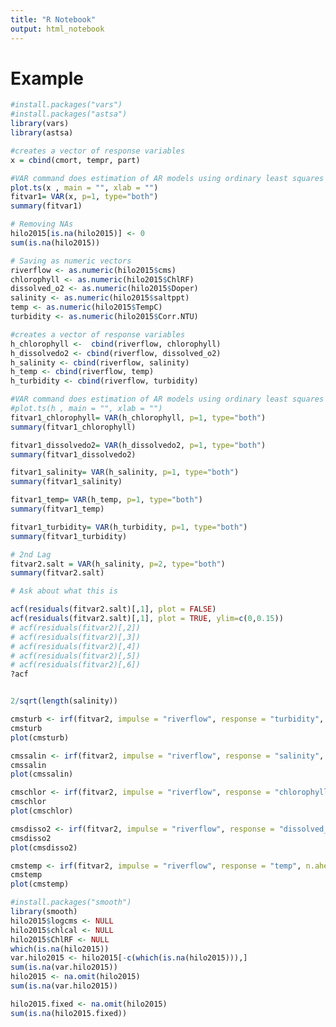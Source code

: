 ```yaml
---
title: "R Notebook"
output: html_notebook
---
```


# Example

```r
#install.packages("vars") 
#install.packages("astsa") 
library(vars)
library(astsa)

#creates a vector of response variables
x = cbind(cmort, tempr, part) 

#VAR command does estimation of AR models using ordinary least squares while simultaneously fitting the trend, intercept, and ARIMA model
plot.ts(x , main = "", xlab = "")
fitvar1= VAR(x, p=1, type="both")
summary(fitvar1)
```

```r
# Removing NAs
hilo2015[is.na(hilo2015)] <- 0
sum(is.na(hilo2015))

# Saving as numeric vectors
riverflow <- as.numeric(hilo2015$cms)
chlorophyll <- as.numeric(hilo2015$ChlRF)
dissolved_o2 <- as.numeric(hilo2015$Doper)
salinity <- as.numeric(hilo2015$saltppt)
temp <- as.numeric(hilo2015$TempC)
turbidity <- as.numeric(hilo2015$Corr.NTU)

#creates a vector of response variables
h_chlorophyll <-  cbind(riverflow, chlorophyll)
h_dissolvedo2 <- cbind(riverflow, dissolved_o2)
h_salinity <- cbind(riverflow, salinity)
h_temp <- cbind(riverflow, temp)
h_turbidity <- cbind(riverflow, turbidity)

#VAR command does estimation of AR models using ordinary least squares while simultaneously fitting the trend, intercept, and ARIMA model
#plot.ts(h , main = "", xlab = "")
fitvar1_chlorophyll= VAR(h_chlorophyll, p=1, type="both")
summary(fitvar1_chlorophyll)

fitvar1_dissolvedo2= VAR(h_dissolvedo2, p=1, type="both")
summary(fitvar1_dissolvedo2)

fitvar1_salinity= VAR(h_salinity, p=1, type="both")
summary(fitvar1_salinity)

fitvar1_temp= VAR(h_temp, p=1, type="both")
summary(fitvar1_temp)

fitvar1_turbidity= VAR(h_turbidity, p=1, type="both")
summary(fitvar1_turbidity)
```
  

```r
# 2nd Lag
fitvar2.salt = VAR(h_salinity, p=2, type="both")
summary(fitvar2.salt)
```


```r
# Ask about what this is

acf(residuals(fitvar2.salt)[,1], plot = FALSE)
acf(residuals(fitvar2.salt)[,1], plot = TRUE, ylim=c(0,0.15))
# acf(residuals(fitvar2)[,2])
# acf(residuals(fitvar2)[,3])
# acf(residuals(fitvar2)[,4])
# acf(residuals(fitvar2)[,5])
# acf(residuals(fitvar2)[,6])
?acf


2/sqrt(length(salinity))
```

```r
cmsturb <- irf(fitvar2, impulse = "riverflow", response = "turbidity", n.ahead = 8, ortho = FALSE, runs = 1000)
cmsturb
plot(cmsturb)
```

```r
cmssalin <- irf(fitvar2, impulse = "riverflow", response = "salinity", n.ahead = 8, ortho = FALSE, runs = 1000)
cmssalin
plot(cmssalin)
```


```r
cmschlor <- irf(fitvar2, impulse = "riverflow", response = "chlorophyll", n.ahead = 8, ortho = FALSE, runs = 1000)
cmschlor
plot(cmschlor)
```

```r
cmsdisso2 <- irf(fitvar2, impulse = "riverflow", response = "dissolved_o2", n.ahead = 8, ortho = FALSE, runs = 1000)
cmsdisso2
plot(cmsdisso2)
```

```r
cmstemp <- irf(fitvar2, impulse = "riverflow", response = "temp", n.ahead = 8, ortho = FALSE, runs = 1000)
cmstemp
plot(cmstemp)
```

```r
#install.packages("smooth")
library(smooth)
hilo2015$logcms <- NULL
hilo2015$chlcal <- NULL
hilo2015$ChlRF <- NULL
which(is.na(hilo2015))
var.hilo2015 <- hilo2015[-c(which(is.na(hilo2015))),]  
sum(is.na(var.hilo2015))
hilo2015 <- na.omit(hilo2015)
sum(is.na(var.hilo2015))

hilo2015.fixed <- na.omit(hilo2015)
sum(is.na(hilo2015.fixed))
```

 
























